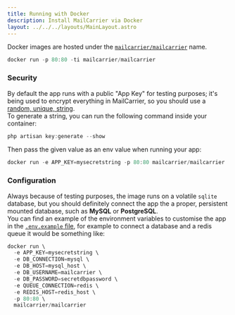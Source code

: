 ```yaml
---
title: Running with Docker
description: Install MailCarrier via Docker
layout: ../../../layouts/MainLayout.astro
---
```


Docker images are hosted under the [`mailcarrier/mailcarrier`](https://hub.docker.com/repository/docker/mailcarrier/mailcarrier) name.  

```js
docker run -p 80:80 -ti mailcarrier/mailcarrier
```

### Security

By default the app runs with a public "App Key" for testing purposes; it's being used to encrypt everything in MailCarrier, so you should use a <u>random, unique, string</u>.  
To generate a string, you can run the following command inside your container:

```js
php artisan key:generate --show
```

Then pass the given value as an env value when running your app:

```js
docker run -e APP_KEY=mysecretstring -p 80:80 mailcarrier/mailcarrier
```

### Configuration

Always because of testing purposes, the image runs on a volatile `sqlite` database, but you should definitely connect the app the a proper, persistent mounted database, such as **MySQL** or **PostgreSQL**.  
You can find an example of the environment variables to customise the app in the [`.env.example` file](https://github.com/mailcarrierapp/app/blob/master/.env.example), for example to connect a database and a redis queue it would be something like:

```js
docker run \
  -e APP_KEY=mysecretstring \
  -e DB_CONNECTION=mysql \
  -e DB_HOST=mysql_host \
  -e DB_USERNAME=mailcarrier \
  -e DB_PASSWORD=secretdbpassword \
  -e QUEUE_CONNECTION=redis \
  -e REDIS_HOST=redis_host \
  -p 80:80 \
  mailcarrier/mailcarrier
```
